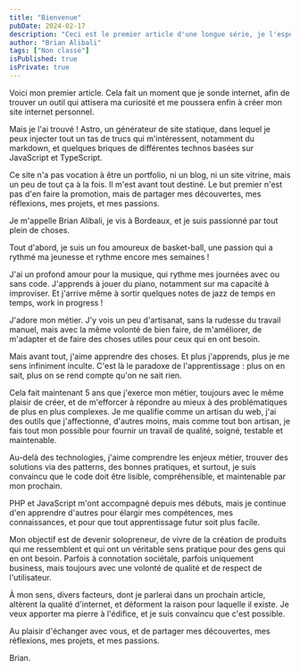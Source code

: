 ```yaml
---
title: "Bienvenue"
pubDate: 2024-02-17
description: "Ceci est le premier article d'une longue série, je l'espère."
author: "Brian Alibali"
tags: ["Non classé"]
isPublished: true
isPrivate: true
---
```

Voici mon premier article. Cela fait un moment que je sonde internet, afin de trouver un outil qui attisera ma curiosité et me poussera enfin à créer mon site internet personnel.

Mais je l'ai trouvé ! Astro, un générateur de site statique, dans lequel je peux injecter tout un tas de trucs qui m'intéressent, notamment du markdown, et quelques briques de différentes technos basées sur JavaScript et TypeScript.

Ce site n'a pas vocation à être un portfolio, ni un blog, ni un site vitrine, mais un peu de tout ça à la fois. Il m'est avant tout destiné. Le but premier n'est pas d'en faire la promotion, mais de partager mes découvertes, mes réflexions, mes projets, et mes passions.

Je m'appelle Brian Alibali, je vis à Bordeaux, et je suis passionné par tout plein de choses.

Tout d'abord, je suis un fou amoureux de basket-ball, une passion qui a rythmé ma jeunesse et rythme encore mes semaines !

J'ai un profond amour pour la musique, qui rythme mes journées avec ou sans code. J'apprends à jouer du piano, notamment sur ma capacité à improviser. Et j'arrive même à sortir quelques notes de jazz de temps en temps, work in progress !

J'adore mon métier. J'y vois un peu d'artisanat, sans la rudesse du travail manuel, mais avec la même volonté de bien faire, de m'améliorer, de m'adapter et de faire des choses utiles pour ceux qui en ont besoin.

Mais avant tout, j'aime apprendre des choses. Et plus j'apprends, plus je me sens infiniment inculte. C'est là le paradoxe de l'apprentissage : plus on en sait, plus on se rend compte qu'on ne sait rien.

Cela fait maintenant 5 ans que j'exerce mon métier, toujours avec le même plaisir de créer, et de m'efforcer à répondre au mieux à des problématiques de plus en plus complexes. Je me qualifie comme un artisan du web, j'ai des outils que j'affectionne, d'autres moins, mais comme tout bon artisan, je fais tout mon possible pour fournir un travail de qualité, soigné, testable et maintenable.

Au-delà des technologies, j'aime comprendre les enjeux métier, trouver des solutions via des patterns, des bonnes pratiques, et surtout, je suis convaincu que le code doit être lisible, compréhensible, et maintenable par mon prochain.

PHP et JavaScript m'ont accompagné depuis mes débuts, mais je continue d'en apprendre d'autres pour élargir mes compétences, mes connaissances, et pour que tout apprentissage futur soit plus facile.

Mon objectif est de devenir solopreneur, de vivre de la création de produits qui me ressemblent et qui ont un véritable sens pratique pour des gens qui en ont besoin. Parfois à connotation sociétale, parfois uniquement business, mais toujours avec une volonté de qualité et de respect de l'utilisateur.

À mon sens, divers facteurs, dont je parlerai dans un prochain article, altèrent la qualité d'internet, et déforment la raison pour laquelle il existe. Je veux apporter ma pierre à l'édifice, et je suis convaincu que c'est possible.

Au plaisir d'échanger avec vous, et de partager mes découvertes, mes réflexions, mes projets, et mes passions.

Brian.




